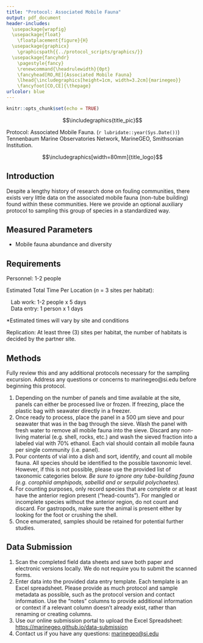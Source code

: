 ```yaml
---
title: "Protocol: Associated Mobile Fauna"
output: pdf_document
header-includes: 
  \usepackage{wrapfig}
  \usepackage{float}
    \floatplacement{figure}{H}
  \usepackage{graphicx}
    \graphicspath{{../protocol_scripts/graphics/}}
  \usepackage{fancyhdr}
    \pagestyle{fancy}
    \renewcommand{\headrulewidth}{0pt}
    \fancyhead[RO,RE]{Associated Mobile Fauna}
    \lhead{\includegraphics[height=1cm, width=3.2cm]{marinegeo}}
    \fancyfoot[CO,CE]{\thepage}
urlcolor: blue
---
```


```r
knitr::opts_chunk$set(echo = TRUE)
```

\noindent\rule{\textwidth}{0.4pt}

$$\includegraphics{title_pic}$$

\underline{How to cite this work:} Protocol: Associated Mobile Fauna. (`r lubridate::year(Sys.Date())`) Tennenbaum Marine Observatories Network, MarineGEO, Smithsonian Institution.

\vspace{\baselineskip}

$$\includegraphics[width=80mm]{title_logo}$$

\thispagestyle{empty}
\clearpage
\pagenumbering{arabic}

\noindent\rule{\textwidth}{0.4pt} 

## Introduction

Despite a lengthy history of research done on fouling communities, there exists very little data on the associated mobile fauna (non-tube building) found within these communities.  Here we provide an optional auxiliary protocol to sampling this group of species in a standardized way.          

\noindent\rule{\textwidth}{0.4pt}

## Measured Parameters

- Mobile fauna abundance and diversity

\noindent\rule{\textwidth}{0.4pt}

## Requirements

Personnel: 1-2 people  

Estimated Total Time Per Location (*n* = 3 sites per habitat):  

|    Lab work: 1-2 people x 5 days
|    Data entry: 1 person x 1 days

*Estimated times will vary by site and conditions

Replication: At least three (3) sites per habitat, the number of habitats is decided by the partner site.

\underline{Materials:}

\renewcommand{\labelitemi}{$\square$}
\setlength{\parskip}{0.1em}
\begin{itemize}
  \item Forceps
  \item Dissecting microscope
  \item Data sheets
\end{itemize}
\vspace{\baselineskip}

\noindent\rule{\textwidth}{0.4pt}

## Methods

Fully review this and any additional protocols necessary for the sampling excursion. Address any questions or concerns to marinegeo@si.edu before beginning this protocol.
\vspace{\baselineskip}

1. Depending on the number of panels and time available at the site, panels can either be processed live or frozen.  If freezing, place the plastic bag with seawater directly in a freezer.
2. Once ready to process, place the panel in a 500 µm sieve and pour seawater that was in the bag through the sieve.  Wash the panel with fresh water to remove all mobile fauna into the sieve. Discard any non-living material (e.g. shell, rocks, etc.) and wash the sieved fraction into a labeled vial with 70% ethanol. Each vial should contain all mobile fauna per single community (i.e. panel).
3. Pour contents of vial into a dish and sort, identify, and count all mobile fauna.  All species should be identified to the possible taxonomic level.  However, if this is not possible, please use the provided list of taxonomic categories below. *Be sure to ignore any tube-building fauna (e.g. corophiid amphipods, sabellid and or serpulid polychaetes).*
4. For counting purposes, only record species that are complete or at least have the anterior region present (“head-counts”).  For mangled or incomplete species without the anterior region, do not count and discard.  For gastropods, make sure the animal is present either by looking for the foot or crushing the shell.
5.  Once enumerated, samples should be retained for potential further studies.
\vspace{\baselineskip}

\noindent\rule{\textwidth}{0.4pt}

## Data Submission

1. Scan the completed field data sheets and save both paper and electronic versions locally. We do not require you to submit the scanned forms.
2. Enter data into the provided data entry template. Each template is an Excel spreadsheet. Please provide as much protocol and sample metadata as possible, such as the protocol version and contact information. Use the “notes” columns to provide additional information or context if a relevant column doesn’t already exist, rather than renaming or creating columns.
3. Use our online submission portal to upload the Excel Spreadsheet: [https://marinegeo.github.io/data-submission](https://marinegeo.github.io/data-submission)
4. Contact us if you have any questions: [marinegeo@si.edu](mailto:marinegeo@si.edu)
